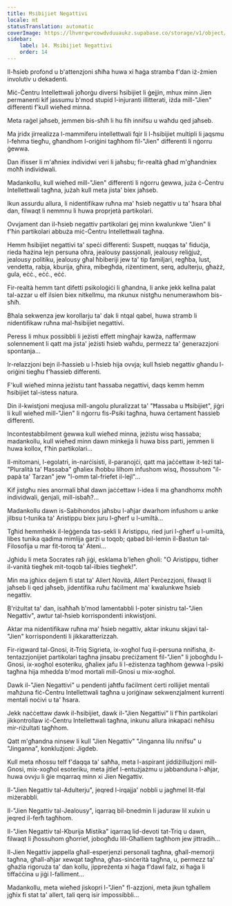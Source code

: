 ```yaml
---
title: Ħsibijiet Negattivi
locale: mt
statusTranslation: automatic
coverImage: https://lhvmrqwrcowdvduuaukz.supabase.co/storage/v1/object/public/strapi-uploads/small_cover-tratado-de-psicologia-revolucionaria.webp-5e15e1cec4e0ebebcde5d7fc7565d8fd.webp
sidebar:
    label: 14. Ħsibijiet Negattivi
    order: 14
---
```

Il-ħsieb profond u b'attenzjoni sħiħa huwa xi ħaġa stramba f'dan iż-żmien involutiv u dekadenti.

Miċ-Ċentru Intellettwali joħorġu diversi ħsibijiet li ġejjin, mhux minn Jien permanenti kif jassumu b'mod stupid l-injuranti illitterati, iżda mill-"Jien" differenti f'kull wieħed minna.

Meta raġel jaħseb, jemmen bis-sħiħ li hu fih innifsu u waħdu qed jaħseb.

Ma jridx jirrealizza l-mammiferu intellettwali fqir li l-ħsibijiet multipli li jaqsmu l-fehma tiegħu, għandhom l-oriġini tagħhom fil-"Jien" differenti li nġorru ġewwa.

Dan ifisser li m'aħniex individwi veri li jaħsbu; fir-realtà għad m'għandniex moħħ individwali.

Madankollu, kull wieħed mill-"Jien" differenti li nġorru ġewwa, juża ċ-Ċentru Intellettwali tagħna, jużah kull meta jista' biex jaħseb.

Ikun assurdu allura, li nidentifikaw ruħna ma' ħsieb negattiv u ta' ħsara bħal dan, filwaqt li nemmnu li huwa proprjetà partikolari.

Ovvjament dan il-ħsieb negattiv partikolari ġej minn kwalunkwe "Jien" li f'ħin partikolari abbuża miċ-Ċentru Intellettwali tagħna.

Hemm ħsibijiet negattivi ta' speċi differenti: Suspett, nuqqas ta' fiduċja, rieda ħażina lejn persuna oħra, jealousy passjonali, jealousy reliġjuż, jealousy politiku, jealousy għal ħbiberiji jew ta' tip familjari, regħba, lust, vendetta, rabja, kburija, għira, mibegħda, riżentiment, serq, adulterju, għażż, gula, eċċ., eċċ., eċċ.

Fir-realtà hemm tant difetti psikoloġiċi li għandna, li anke jekk kellna palat tal-azzar u elf ilsien biex nitkellmu, ma nkunux nistgħu nenumerawhom bis-sħiħ.

Bħala sekwenza jew korollarju ta' dak li ntqal qabel, huwa stramb li nidentifikaw ruħna mal-ħsibijiet negattivi.

Peress li mhux possibbli li jeżisti effett mingħajr kawża, naffermaw solennement li qatt ma jista' jeżisti ħsieb waħdu, permezz ta' ġenerazzjoni spontanja...

Ir-relazzjoni bejn il-ħassieb u l-ħsieb hija ovvja; kull ħsieb negattiv għandu l-oriġini tiegħu f'ħassieb differenti.

F'kull wieħed minna jeżistu tant ħassaba negattivi, daqs kemm hemm ħsibijiet tal-istess natura.

Din il-kwistjoni meqjusa mill-angolu pluralizzat ta' "Ħassaba u Ħsibijiet", jiġri li kull wieħed mill-"Jien" li nġorru fis-Psiki tagħna, huwa ċertament ħassieb differenti.

Incontestabbilment ġewwa kull wieħed minna, jeżistu wisq ħassaba; madankollu, kull wieħed minn dawn minkejja li huwa biss parti, jemmen li huwa kollox, f'ħin partikolari...

Il-mitomani, l-egolatri, in-narċisisti, il-paranojċi, qatt ma jaċċettaw it-teżi tal-"Pluralità ta' Ħassaba" għaliex iħobbu lilhom infushom wisq, iħossuhom "il-papà ta' Tarzan" jew "l-omm tal-friefet il-lejl"...

Kif jistgħu nies anormali bħal dawn jaċċettaw l-idea li ma għandhomx moħħ individwali, ġenjali, mill-isbaħ?...

Madankollu dawn is-Sabihondos jaħsbu l-aħjar dwarhom infushom u anke jilbsu t-tunika ta' Aristippu biex juru l-għerf u l-umiltà...

Tgħid hemmhekk il-leġġenda tas-sekli li Aristippu, ried juri l-għerf u l-umiltà, libes tunika qadima mimlija garżi u toqob; qabad bil-lemin il-Bastun tal-Filosofija u mar fit-toroq ta' Ateni...

Jgħidu li meta Socrates raħ jiġi, esklama b'leħen għoli: "O Aristippu, tidher il-vanità tiegħek mit-toqob tal-ilbies tiegħek!".

Min ma jgħixx dejjem fi stat ta' Allert Novità, Allert Perċezzjoni, filwaqt li jaħseb li qed jaħseb, jidentifika ruħu faċilment ma' kwalunkwe ħsieb negattiv.

B'riżultat ta' dan, isaħħaħ b'mod lamentabbli l-poter sinistru tal-"Jien Negattiv", awtur tal-ħsieb korrispondenti inkwistjoni.

Aktar ma nidentifikaw ruħna ma' ħsieb negattiv, aktar inkunu skjavi tal-"Jien" korrispondenti li jikkaratterizzah.

Fir-rigward tal-Gnosi, it-Triq Sigrieta, ix-xogħol fuq il-persuna nnifisha, it-tentazzjonijiet partikolari tagħna jinsabu preċiżament fil-"Jien" li jobogħdu l-Gnosi, ix-xogħol esoteriku, għaliex jafu li l-eżistenza tagħhom ġewwa l-psiki tagħna hija mhedda b'mod mortali mill-Gnosi u mix-xogħol.

Dawk il-"Jien Negattivi" u pendenti jaħtfu faċilment ċerti rollijiet mentali maħżuna fiċ-Ċentru Intellettwali tagħna u joriġinaw sekwenzjalment kurrenti mentali noċivi u ta' ħsara.

Jekk naċċettaw dawk il-ħsibijiet, dawk il-"Jien Negattivi" li f'ħin partikolari jikkontrollaw iċ-Ċentru Intellettwali tagħna, inkunu allura inkapaċi neħilsu mir-riżultati tagħhom.

Qatt m'għandna ninsew li kull "Jien Negattiv" "Jinganna lilu nnifsu" u "Jinganna", konklużjoni: Jigdeb.

Kull meta nħossu telf f'daqqa ta' saħħa, meta l-aspirant jiddiżillużjoni mill-Gnosi, mix-xogħol esoteriku, meta jitlef l-entużjażmu u jabbanduna l-aħjar, huwa ovvju li ġie mqarraq minn xi Jien Negattiv.

Il-"Jien Negattiv tal-Adulterju", jeqred l-irqajja' nobbli u jagħmel lit-tfal miżerabbli.

Il-"Jien Negattiv tal-Jealousy", iqarraq bil-bnedmin li jaduraw lil xulxin u jeqred il-ferħ tagħhom.

Il-"Jien Negattiv tal-Kburija Mistika" iqarraq lid-devoti tat-Triq u dawn, filwaqt li jħossuhom għorrief, jobogħdu lill-Għalliem tagħhom jew jittradih...

Il-Jien Negattiv jappella għall-esperjenzi personali tagħna, għall-memorji tagħna, għall-aħjar xewqat tagħna, għas-sinċerità tagħna, u, permezz ta' għażla rigoruża ta' dan kollu, jippreżenta xi ħaġa f'dawl falz, xi ħaġa li tiffaċċina u jiġi l-falliment...

Madankollu, meta wieħed jiskopri l-"Jien" fl-azzjoni, meta jkun tgħallem jgħix fi stat ta' allert, tali qerq isir impossibbli...


